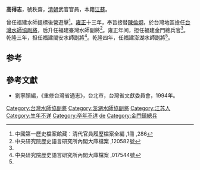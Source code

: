 '''高得志'''，號秩齋，[[清朝|清朝]]武官官員，本籍[[江蘇|江蘇]]。

曾任福建水師提標後營遊擊<ref>中國第一歷史檔案館藏：清代官員履歷檔案全編 ,1冊 ,286</ref>。[[雍正|雍正]]十三年，奉旨接替[[陳倫炯|陳倫炯]]，於台灣地區擔任[[台灣水師協|台灣水師協]][[副將|副將]]，后升任福建臺灣水師副將<ref name="#1">中央研究院歷史語言研究所內閣大庫檔案 ,120582號</ref>。雍正年间，担任福建金門總兵官<ref name="#1"/>。乾隆三年，担任福建閩安水師副將<ref name="#2">中央研究院歷史語言研究所內閣大庫檔案 ,017544號</ref>。乾隆四年，任福建澎湖水師副將<ref name="#2"/>。

==参考==
{{reflist}}

==參考文獻==
*劉寧顏編，《重修台灣省通志》，台北市，台灣省文獻委員會，1994年。

{{start box}}
{{s-off}}
{{s-before|[[陳倫炯|陳倫炯]]}}
{{s-title|[[台灣水師協|台灣水師協]][[副將|副將]]|1735年上任}}
{{s-after|[[董方|董方]]}}
{{s-before|[[任文龍|任文龍]]}}
{{s-title|[[澎湖水師協|澎湖水師協]][[副將|副將]]|1740年上任}}
{{s-after|[[孟伍進|孟伍進]]}}
{{end box}}

{{DEFAULTSORT:Gao dezhi}}
[[Category:台灣水師協副將|Category:台灣水師協副將]]
[[Category:澎湖水師協副將|Category:澎湖水師協副將]]
[[Category:江苏人|Category:江苏人]]
[[Category:生年不详|Category:生年不详]]
[[Category:卒年不详|Category:卒年不详]]
[[Category:高姓|de]]
[[Category:金門鎮總兵|Category:金門鎮總兵]]
{{清朝人物小作品}}